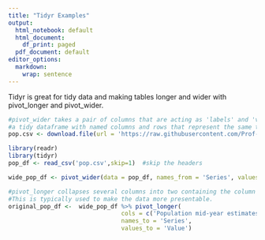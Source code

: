 ```yaml
---
title: "Tidyr Examples"
output: 
  html_notebook: default
  html_document:
    df_print: paged
  pdf_document: default
editor_options: 
  markdown: 
    wrap: sentence
---
```


Tidyr is great for tidy data and making tables longer and wider with pivot_longer and pivot_wider.
```r
#pivot_wider takes a pair of columns that are acting as 'labels' and 'values' and turns them into
#a tidy dataframe with named columns and rows that represent the same type of data
pop.csv <- download.file(url = 'https://raw.githubusercontent.com/Prof-Lasher/BIFX551_SPRING24/main/Week%204/Code%20Examples/SYB62_1_201907_Population%2C%20Surface%20Area%20and%20Density.csv','pop.csv')

```

```r
library(readr)
library(tidyr)
pop_df <- read_csv('pop.csv',skip=1)  #skip the headers
```

```r
wide_pop_df <- pivot_wider(data = pop_df, names_from = 'Series', values_from = 'Value')

#pivot_longer collapses several columns into two containing the column names as well as the values in those columns.
#This is typically used to make the data more presentable.
original_pop_df <-  wide_pop_df %>% pivot_longer( 
                                cols = c('Population mid-year estimates (millions)':'Surface area (thousand km2)'),
                                names_to = 'Series',
                                values_to = 'Value')
```